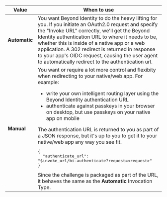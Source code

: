 | Value | When to use |
| --- | --- |
| **Automatic** | You want Beyond Identity to do the heavy lifting for you. If you initiate an OAuth2.0 request and specify the "Invoke URL" correctly, we'll get the Beyond Identity authentication URL to where it needs to be, whether this is inside of a native app or a web application. A 302 redirect is returned in response to your app's OIDC request, causing the user agent to automatically redirect to the authentication url.  |
| **Manual** | You want or require a lot more control and flexibity when redirecting to your native/web app. For example:<ul><li>write your own intelligent routing layer using the Beyond Identity authentication URL</li><li>authenticate against passkeys in your browser on desktop, but use passkeys on your native app on mobile</li></ul>The authentication URL is returned to you as part of a JSON response, but it's up to you to get it to your native/web app any way you see fit. <pre class="language-javascript">{<br />&nbsp;&nbsp;"authenticate_url": "$invoke_url/bi-authenticate?request=&#060;request&#062;"<br />}</pre>Since the challenge is packaged as part of the URL, it behaves the same as the **Automatic** Invocation Type. |